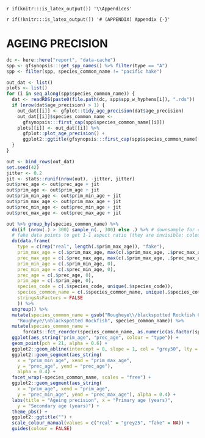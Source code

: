 `r if(knitr:::is_latex_output()) '\\Appendices'`

`r if(!knitr:::is_latex_output()) '# (APPENDIX) Appendix {-}'`

# AGEING PRECISION {#app:age-precision}

```r
dc <- here::here("report", "data-cache")
spp <- gfsynopsis:::get_spp_names() %>% filter(type == "A")
spp <- filter(spp, species_common_name != "pacific hake")

out_dat <- list()
plots <- list()
for (i in seq_along(spp$species_common_name)) {
  dat <- readRDS(paste0(file.path(dc, spp$spp_w_hyphens[i]), ".rds"))
  if (nrow(dat$age_precision) > 1) {
    out_dat[[i]] <- gfplot::tidy_age_precision(dat$age_precision)
    out_dat[[i]]$species_common_name <-
      gfsynopsis:::first_cap(spp$species_common_name[[i]])
    plots[[i]] <- out_dat[[i]] %>%
      gfplot::plot_age_precision() +
      ggplot2::ggtitle(gfsynopsis:::first_cap(spp$species_common_name[[i]]))
  }
}
```

<!-- TODO: Make sure these ageing precision plots are in a one to one aspect ratio -->

```r
out <- bind_rows(out_dat)
set.seed(42)
jitter <- 0.2
jit <- stats::runif(nrow(out), -jitter, jitter)
out$prec_age <- out$prec_age + jit
out$prim_age <- out$prim_age + jit
out$prim_min_age <- out$prim_min_age + jit
out$prim_max_age <- out$prim_max_age + jit
out$prec_min_age <- out$prec_min_age + jit
out$prec_max_age <- out$prec_max_age + jit

out %>% group_by(species_common_name) %>%
  do(if (nrow(.) > 300) sample_n(., 300) else .) %>% # downsample for clarity
  # fake data points to get 1-1 aspect ratio (they are invisible; coloured NA):
  do(data.frame(
    type = c(rep("real", length(.$prim_max_age)), "fake"),
    prim_max_age = c(.$prim_max_age, max(c(.$prim_max_age, .$prec_max_age))),
    prec_max_age = c(.$prec_max_age, max(c(.$prim_max_age, .$prec_max_age))),
    prim_min_age = c(.$prim_min_age, 0),
    prec_min_age = c(.$prec_min_age, 0),
    prec_age = c(.$prec_age, 0),
    prim_age = c(.$prim_age, 0),
    species_code = c(.$species_code, unique(.$species_code)),
    species_common_name = c(.$species_common_name, unique(.$species_common_name)),
    stringsAsFactors = FALSE
    )) %>%
  ungroup() %>%
  mutate(species_common_name = gsub("Rougheye\\/blackspotted Rockfish Complex",
    "Rougheye/\nblackspotted Rockfish", species_common_name)) %>%
  mutate(species_common_name =
      forcats::fct_reorder(species_common_name, as.numeric(as.factor(species_code)))) %>%
  ggplot(aes_string("prim_age", "prec_age", colour = "type")) +
  geom_point(pch = 21, alpha = 0.6) +
  ggplot2::geom_abline(intercept = 0, slope = 1, col = "grey50", lty = 2) +
  ggplot2::geom_segment(aes_string(
    x = "prim_min_age", xend = "prim_max_age",
    y = "prec_age", yend = "prec_age"),
    alpha = 0.4) +
  facet_wrap(~species_common_name, scales = "free") +
  ggplot2::geom_segment(aes_string(
    x = "prim_age", xend = "prim_age",
    y = "prec_min_age", yend = "prec_max_age"), alpha = 0.4) +
  labs(title = "Ageing precision", x = "Primary age (years)",
    y = "Secondary age (years)") +
  theme_pbs() +
  ggplot2::ggtitle("") +
  scale_colour_manual(values = c("real" = "grey25", "fake" = NA)) +
  guides(colour = FALSE)
```


\clearpage
